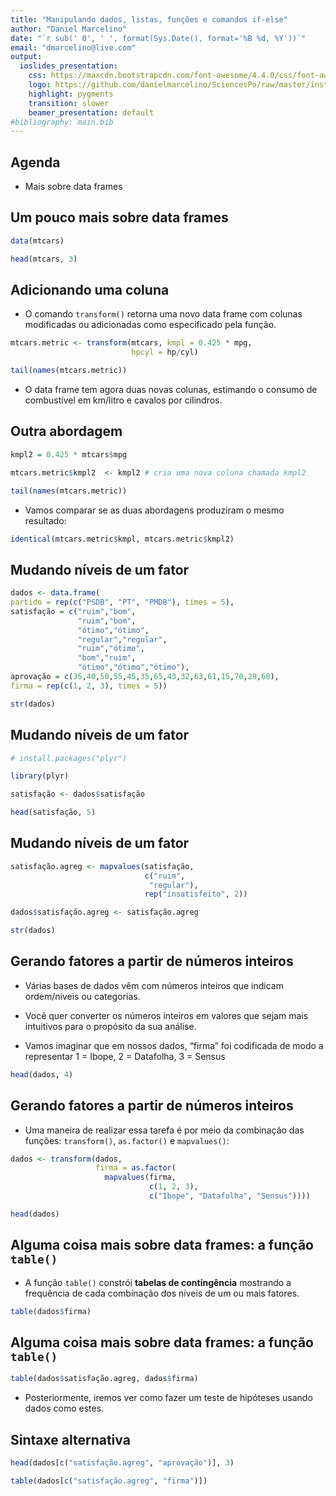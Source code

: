 ```yaml
---
title: "Manipulando dados, listas, funções e comandos if-else"
author: "Daniel Marcelino"
date: "`r sub(' 0', ' ', format(Sys.Date(), format='%B %d, %Y'))`"
email: "dmarcelino@live.com"
output: 
  ioslides_presentation:
    css: https://maxcdn.bootstrapcdn.com/font-awesome/4.4.0/css/font-awesome.min.css
    logo: https://github.com/danielmarcelino/SciencesPo/raw/master/inst/doc/SciencesPo_R_logo.png
    highlight: pygments
    transition: slower
    beamer_presentation: default
#bibliography: main.bib
---
```


## Agenda

- Mais sobre data frames


## Um pouco mais sobre data frames
```r
data(mtcars)

head(mtcars, 3)
```

## Adicionando uma coluna 

- O comando `transform()` retorna uma novo data frame com colunas modificadas ou adicionadas como especificado pela função.

```r

mtcars.metric <- transform(mtcars, kmpl = 0.425 * mpg, 
                           hpcyl = hp/cyl)

tail(names(mtcars.metric))
```

- O data frame tem agora duas novas colunas, estimando o consumo de combustível em km/litro e cavalos por cilindros.

## Outra abordagem 

```r
kmpl2 = 0.425 * mtcars$mpg

mtcars.metric$kmpl2  <- kmpl2 # cria uma nova coluna chamada kmpl2

tail(names(mtcars.metric))
```

- Vamos comparar se as duas abordagens produziram o mesmo resultado:

```r
identical(mtcars.metric$kmpl, mtcars.metric$kmpl2)
```


## Mudando níveis de um fator

```r
dados <- data.frame(
partido = rep(c("PSDB", "PT", "PMDB"), times = 5),
satisfação = c("ruim","bom",
               "ruim","bom",
               "ótimo","ótimo",
               "regular","regular",
               "ruim","ótimo",
               "bom","ruim",
               "ótimo","ótimo","ótimo"),
aprovação = c(35,40,50,55,45,35,65,43,32,63,61,15,70,29,68),
firma = rep(c(1, 2, 3), times = 5))

str(dados)
```

## Mudando níveis de um fator

```r
# install.packages("plyr")

library(plyr)

satisfação <- dados$satisfação

head(satisfação, 5)
```

## Mudando níveis de um fator

```r
satisfação.agreg <- mapvalues(satisfação,
                              c("ruim", 
                               "regular"), 
                              rep("insatisfeito", 2))

dados$satisfação.agreg <- satisfação.agreg

str(dados)
```

## Gerando fatores a partir de números inteiros

  - Várias bases de dados vêm com números inteiros que indicam ordem/níveis ou categorias.

  - Você quer converter os números inteiros em valores que sejam mais intuitivos para o propósito da sua análise.
  
  - Vamos imaginar que em nossos dados, "firma" foi codificada de modo a representar 1 = Ibope, 2 = Datafolha, 3 = Sensus

```r
head(dados, 4)
```

## Gerando fatores a partir de números inteiros

- Uma maneira de realizar essa tarefa é por meio da combinação das funções: `transform()`, `as.factor()` e `mapvalues()`:

```r
dados <- transform(dados, 
                   firma = as.factor(
                     mapvalues(firma, 
                               c(1, 2, 3), 
                               c("Ibope", "Datafolha", "Sensus"))))

head(dados)
```


## Alguma coisa mais sobre data frames: a função `table()`

- A função `table()` constrói **tabelas de contingência** mostrando a frequência de cada combinação dos níveis de um ou mais fatores.

```r
table(dados$firma)
```

## Alguma coisa mais sobre data frames: a função `table()`

```r
table(dados$satisfação.agreg, dados$firma)
```

- Posteriormente, iremos ver como fazer um teste de hipóteses usando dados como estes.

## Sintaxe alternativa

```r
head(dados[c("satisfação.agreg", "aprovação")], 3)

table(dados[c("satisfação.agreg", "firma")])
```
